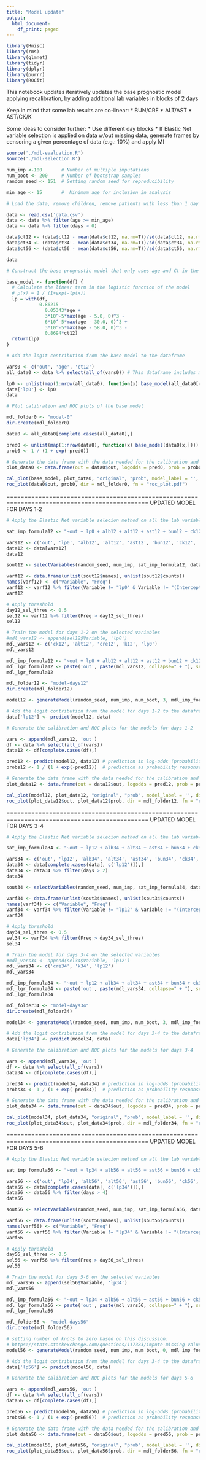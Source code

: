 ```yaml
---
title: "Model update"
output:
  html_document:
    df_print: paged
---
```


```r
library(Hmisc)
library(rms)
library(glmnet)
library(tidyr)
library(dplyr)
library(purrr)
library(ROCit)
```

This notebook updates iteratively updates the base prognostic model applying recalibration, by adding additional lab variables in blocks of 2 days

Keep in mind that some lab results are co-linear:
* BUN/CRE
* ALT/AST 
* AST/CK/K

Some ideas to consider further:
* Use different day blocks
* If Elastic Net variable selection is applied on data w/out missing data, 
  generate frames by censoring a given percentage of data (e.g.: 10%) and apply MI

```r
source('./mdl-evaluation.R')
source('./mdl-selection.R')

num_imp <-100       # Number of multiple imputations
num_boot <- 200     # Number of bootstrap samples
random_seed <- 151  # Setting random seed for reproducibility

min_age <- 15       #  Minimum age for inclusion in analysis
```

```r
# Load the data, remove children, remove patients with less than 1 day of stay, and transform Ct values into Z-scores

data <- read.csv('data.csv')
data <- data %>% filter(age >= min_age)
data <- data %>% filter(days > 0)

data$ct12 <- (data$ct12 - mean(data$ct12, na.rm=T))/sd(data$ct12, na.rm=T)
data$ct34 <- (data$ct34 - mean(data$ct34, na.rm=T))/sd(data$ct34, na.rm=T)
data$ct56 <- (data$ct56 - mean(data$ct56, na.rm=T))/sd(data$ct56, na.rm=T)

data
```

```r
# Construct the base prognostic model that only uses age and Ct in the first 48 hours

base_model <- function(df) {
  # Calculate the linear term in the logistic function of the model
  # p(x) = 1 / (1+exp(-lp(x))
  lp = with(df, 
            0.86215 - 
              0.05343*age + 
              3*10^-5*max(age - 5.0, 0)^3 - 
              6*10^-5*max(age - 30.0, 0)^3 + 
              3*10^-5*max(age - 58.0, 0)^3 - 
              0.8694*ct12)
  return(lp)
}
```

```r
# Add the logit contribution from the base model to the dataframe

vars0 <- c('out', 'age', 'ct12')
all_data0 <- data %>% select(all_of(vars0)) # This dataframe includes missing entries

lp0 <- unlist(map(1:nrow(all_data0), function(x) base_model(all_data0[x,])))
data['lp0'] <- lp0
data
```


```r
# Plot calibration and ROC plots of the base model

mdl_folder0 <- "model-0"
dir.create(mdl_folder0)

data0 <- all_data0[complete.cases(all_data0),]

pred0 <- unlist(map(1:nrow(data0), function(x) base_model(data0[x,]))) # prediction in log-odds (probabilities on logit scale)
prob0 <- 1 / (1 + exp(-pred0))                                         # prediction as probability response

# Generate the data frame with the data needed for the calibration and ROC plots
plot_data0 <- data.frame(out = data0$out, logodds = pred0, prob = prob0)

cal_plot(base_model, plot_data0, "original", "prob", model_label = '', dir = mdl_folder0, fn = "cal_plot.pdf")
roc_plot(data0$out, prob0, dir = mdl_folder0, fn = "roc_plot.pdf")
```

==============================================================================================
UPDATED MODEL FOR DAYS 1-2

```r
# Apply the Elastic Net variable selecion method on all the lab variables available for days 1-2

sat_imp_formula12 <- "~out + lp0 + alb12 + alt12 + ast12 + bun12 + ck12 + cre12 + crp12 + k12"

vars12 <- c('out', 'lp0', 'alb12', 'alt12', 'ast12', 'bun12', 'ck12', 'cre12', 'crp12', 'k12')
data12 <- data[vars12]
data12

sout12 <- selectVariables(random_seed, num_imp, sat_imp_formula12, data12, TRUE)

varf12 <- data.frame(unlist(sout12$names), unlist(sout12$counts))
names(varf12) <- c("Variable", "Freq")
varf12 <- varf12 %>% filter(Variable != "lp0" & Variable != "(Intercept)")
varf12
```

```r
# Apply threshold
day12_sel_thres <- 0.5
sel12 <- varf12 %>% filter(Freq > day12_sel_thres)
sel12
```

```r
# Train the model for days 1-2 on the selected variables
#mdl_vars12 <- append(sel12$Variable, 'lp0')
mdl_vars12 <- c('ck12', 'alt12', 'cre12', 'k12', 'lp0')
mdl_vars12

mdl_imp_formula12 <- "~out + lp0 + alb12 + alt12 + ast12 + bun12 + ck12 + cre12 + crp12 + k12"
mdl_lgr_formula12 <- paste('out', paste(mdl_vars12, collapse=" + "), sep=" ~ ")
mdl_lgr_formula12

mdl_folder12 <- "model-days12"
dir.create(mdl_folder12)

model12 <- generateModel(random_seed, num_imp, num_boot, 3, mdl_imp_formula12, mdl_lgr_formula12, data, mdl_vars12, mdl_folder12)

# Add the logit contribution from the model for days 1-2 to the dataframe
data['lp12'] <- predict(model12, data)
```

```r
# Generate the calibration and ROC plots for the models for days 1-2

vars <- append(mdl_vars12, 'out')
df <- data %>% select(all_of(vars))
data12 <- df[complete.cases(df),]

pred12 <- predict(model12, data12) # prediction in log-odds (probabilities on logit scale)
probs12 <- 1 / (1 + exp(-pred12))  # prediction as probability response

# Generate the data frame with the data needed for the calibration and ROC plots
plot_data12 <- data.frame(out = data12$out, logodds = pred12, prob = probs12)

cal_plot(model12, plot_data12, "original", "prob", model_label = '', dir = mdl_folder12, fn = "cal_plot.pdf")
roc_plot(plot_data12$out, plot_data12$prob, dir = mdl_folder12, fn = "roc_plot.pdf")
```

==============================================================================================
UPDATED MODEL FOR DAYS 3-4

```r
# Apply the Elastic Net variable selecion method on all the lab variables available for days 3-4

sat_imp_formula34 <- "~out + lp12 + alb34 + alt34 + ast34 + bun34 + ck34 + cre34 + crp34 + k34"

vars34 <- c('out', 'lp12', 'alb34', 'alt34', 'ast34', 'bun34', 'ck34', 'cre34', 'crp34', 'k34')
data34 <- data[complete.cases(data[, c('lp12')]),]
data34 <- data34 %>% filter(days > 2)
data34

sout34 <- selectVariables(random_seed, num_imp, sat_imp_formula34, data34, TRUE)

varf34 <- data.frame(unlist(sout34$names), unlist(sout34$counts))
names(varf34) <- c("Variable", "Freq")
varf34 <- varf34 %>% filter(Variable != "lp12" & Variable != "(Intercept)")
varf34
```

```r
# Apply threshold
day34_sel_thres <- 0.5
sel34 <- varf34 %>% filter(Freq > day34_sel_thres)
sel34
```

```r
# Train the model for days 3-4 on the selected variables
#mdl_vars34 <- append(sel34$Variable, 'lp12')
mdl_vars34 <- c('cre34', 'k34', 'lp12')
mdl_vars34

mdl_imp_formula34 <- "~out + lp12 + alb34 + alt34 + ast34 + bun34 + ck34 + cre34 + crp34 + k34"
mdl_lgr_formula34 <- paste('out', paste(mdl_vars34, collapse=" + "), sep=" ~ ")
mdl_lgr_formula34

mdl_folder34 <- "model-days34"
dir.create(mdl_folder34)

model34 <- generateModel(random_seed, num_imp, num_boot, 3, mdl_imp_formula34, mdl_lgr_formula34, data, mdl_vars34, mdl_folder34)

# Add the logit contribution from the model for days 3-4 to the dataframe
data['lp34'] <- predict(model34, data)
```

```r
# Generate the calibration and ROC plots for the models for days 3-4

vars <- append(mdl_vars34, 'out')
df <- data %>% select(all_of(vars))
data34 <- df[complete.cases(df),]

pred34 <- predict(model34, data34) # prediction in log-odds (probabilities on logit scale)
probs34 <- 1 / (1 + exp(-pred34))  # prediction as probability response

# Generate the data frame with the data needed for the calibration and ROC plots
plot_data34 <- data.frame(out = data34$out, logodds = pred34, prob = probs34)

cal_plot(model34, plot_data34, "original", "prob", model_label = '', dir = mdl_folder34, fn = "cal_plot.pdf")
roc_plot(plot_data34$out, plot_data34$prob, dir = mdl_folder34, fn = "roc_plot.pdf")
```

==============================================================================================
UPDATED MODEL FOR DAYS 5-6

```r
# Apply the Elastic Net variable selecion method on all the lab variables available for days 5-6

sat_imp_formula56 <- "~out + lp34 + alb56 + alt56 + ast56 + bun56 + ck56 + cre56 + crp56 + k56"

vars56 <- c('out', 'lp34', 'alb56', 'alt56', 'ast56', 'bun56', 'ck56', 'cre56', 'crp56', 'k56')
data56 <- data[complete.cases(data[, c('lp34')]),]
data56 <- data56 %>% filter(days > 4)
data56

sout56 <- selectVariables(random_seed, num_imp, sat_imp_formula56, data56, TRUE)

varf56 <- data.frame(unlist(sout56$names), unlist(sout56$counts))
names(varf56) <- c("Variable", "Freq")
varf56 <- varf56 %>% filter(Variable != "lp34" & Variable != "(Intercept)")
varf56
```

```r
# Apply threshold
day56_sel_thres <- 0.5
sel56 <- varf56 %>% filter(Freq > day56_sel_thres)
sel56
```

```r
# Train the model for days 5-6 on the selected variables
mdl_vars56 <- append(sel56$Variable, 'lp34')
mdl_vars56

mdl_imp_formula56 <- "~out + lp34 + alb56 + alt56 + ast56 + bun56 + ck56 + cre56 + crp56 + k56"
mdl_lgr_formula56 <- paste('out', paste(mdl_vars56, collapse=" + "), sep=" ~ ")
mdl_lgr_formula56

mdl_folder56 <- "model-days56"
dir.create(mdl_folder56)

# setting number of knots to zero based on this discussion:
# https://stats.stackexchange.com/questions/117383/impute-missing-values-using-aregimpute
model56 <- generateModel(random_seed, num_imp, num_boot, 0, mdl_imp_formula56, mdl_lgr_formula56, data, mdl_vars56, mdl_folder56)

# Add the logit contribution from the model for days 3-4 to the dataframe
data['lp56'] <- predict(model56, data)
```

```r
# Generate the calibration and ROC plots for the models for days 5-6

vars <- append(mdl_vars56, 'out')
df <- data %>% select(all_of(vars))
data56 <- df[complete.cases(df),]

pred56 <- predict(model56, data56) # prediction in log-odds (probabilities on logit scale)
probs56 <- 1 / (1 + exp(-pred56))  # prediction as probability response

# Generate the data frame with the data needed for the calibration and ROC plots
plot_data56 <- data.frame(out = data56$out, logodds = pred56, prob = probs56)

cal_plot(model56, plot_data56, "original", "prob", model_label = '', dir = mdl_folder56, fn = "cal_plot.pdf")
roc_plot(plot_data56$out, plot_data56$prob, dir = mdl_folder56, fn = "roc_plot.pdf")
```